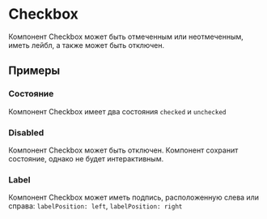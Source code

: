 
<Meta of={CheckboxStories} />

# Checkbox

Компонент Checkbox может быть отмеченным или неотмеченным, иметь лейбл, а также может быть отключен.

## Примеры

### Состояние

Компонент Checkbox имеет два состояния `checked` и `unchecked`

<Canvas of={CheckboxStories.StateStory} />

### Disabled

Компонент Checkbox может быть отключен. Компонент сохранит состояние, однако не будет интерактивным.

<Canvas of={CheckboxStories.DisabledStory} />

### Label

Компонент Checkbox может иметь подпись, расположенную слева или справа: `labelPosition: left`, `labelPosition: right`

<Canvas of={CheckboxStories.LabelStory} />
